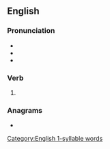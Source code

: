 ==English==

===Pronunciation===
* {{IPA|/bɹeɪzd/|lang=en}}
* {{audio|en-us-braised.ogg|Audio (US)|lang=en}}
* {{rhymes|eɪzd|lang=en}}

===Verb===
{{head|en|verb form}}

# {{en-past of|braise}}

===Anagrams===
* {{anagrams|en|Beairds|abiders|air beds|airbeds|bardies|barside|darbies|sea bird|seabird|sidebar}}

[[Category:English 1-syllable words]]